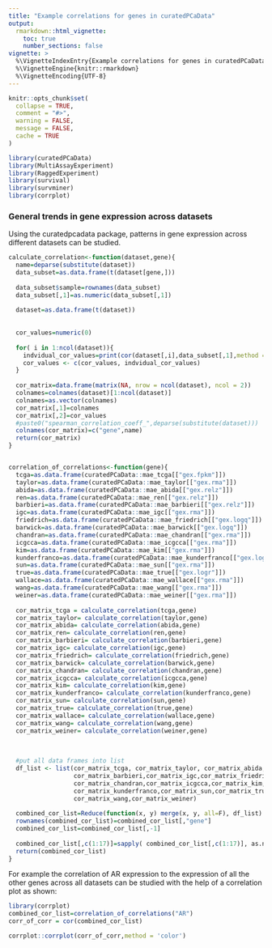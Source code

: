 ```yaml
---
title: "Example correlations for genes in curatedPCaData"
output: 
  rmarkdown::html_vignette:
    toc: true
    number_sections: false
vignette: >
  %\VignetteIndexEntry{Example correlations for genes in curatedPCaData}
  %\VignetteEngine{knitr::rmarkdown}
  %\VignetteEncoding{UTF-8}
---
```

```r
knitr::opts_chunk$set(
  collapse = TRUE,
  comment = "#>",
  warning = FALSE,
  message = FALSE,
  cache = TRUE
)
```

```r
library(curatedPCaData)
library(MultiAssayExperiment)
library(RaggedExperiment)
library(survival)
library(survminer)
library(corrplot)
```

### General trends in gene expression across datasets

Using the curatedpcadata package, patterns in gene expression across different datasets can be studied.

```r

calculate_correlation<-function(dataset,gene){
  name=deparse(substitute(dataset))
  data_subset=as.data.frame(t(dataset[gene,]))
  
  data_subset$sample=rownames(data_subset)
  data_subset[,1]=as.numeric(data_subset[,1])
  
  dataset=as.data.frame(t(dataset))
  
  
  cor_values=numeric(0)
  
  for( i in 1:ncol(dataset)){
    indvidual_cor_values=print(cor(dataset[,i],data_subset[,1],method = "spearman"))
    cor_values <- c(cor_values, indvidual_cor_values) 
  }
  
  cor_matrix=data.frame(matrix(NA, nrow = ncol(dataset), ncol = 2))
  colnames=colnames(dataset)[1:ncol(dataset)]
  colnames=as.vector(colnames)
  cor_matrix[,1]=colnames
  cor_matrix[,2]=cor_values
  #paste0("spearman_correlation_coeff_",deparse(substitute(dataset)))
  colnames(cor_matrix)=c("gene",name)
  return(cor_matrix)
}


correlation_of_correlations<-function(gene){
  tcga=as.data.frame(curatedPCaData::mae_tcga[["gex.fpkm"]])
  taylor=as.data.frame(curatedPCaData::mae_taylor[["gex.rma"]])
  abida=as.data.frame(curatedPCaData::mae_abida[["gex.relz"]])
  ren=as.data.frame(curatedPCaData::mae_ren[["gex.relz"]])
  barbieri=as.data.frame(curatedPCaData::mae_barbieri[["gex.relz"]])
  igc=as.data.frame(curatedPCaData::mae_igc[["gex.rma"]])
  friedrich=as.data.frame(curatedPCaData::mae_friedrich[["gex.logq"]])
  barwick=as.data.frame(curatedPCaData::mae_barwick[["gex.logq"]])
  chandran=as.data.frame(curatedPCaData::mae_chandran[["gex.rma"]])
  icgcca=as.data.frame(curatedPCaData::mae_icgcca[["gex.rma"]])
  kim=as.data.frame(curatedPCaData::mae_kim[["gex.rma"]])
  kunderfranco=as.data.frame(curatedPCaData::mae_kunderfranco[["gex.logr"]])
  sun=as.data.frame(curatedPCaData::mae_sun[["gex.rma"]])
  true=as.data.frame(curatedPCaData::mae_true[["gex.logr"]])
  wallace=as.data.frame(curatedPCaData::mae_wallace[["gex.rma"]])
  wang=as.data.frame(curatedPCaData::mae_wang[["gex.rma"]])
  weiner=as.data.frame(curatedPCaData::mae_weiner[["gex.rma"]])
  
  cor_matrix_tcga = calculate_correlation(tcga,gene)
  cor_matrix_taylor= calculate_correlation(taylor,gene)
  cor_matrix_abida= calculate_correlation(abida,gene)
  cor_matrix_ren= calculate_correlation(ren,gene)
  cor_matrix_barbieri= calculate_correlation(barbieri,gene)
  cor_matrix_igc= calculate_correlation(igc,gene)
  cor_matrix_friedrich= calculate_correlation(friedrich,gene)
  cor_matrix_barwick= calculate_correlation(barwick,gene)
  cor_matrix_chandran= calculate_correlation(chandran,gene)
  cor_matrix_icgcca= calculate_correlation(icgcca,gene)
  cor_matrix_kim= calculate_correlation(kim,gene)
  cor_matrix_kunderfranco= calculate_correlation(kunderfranco,gene)
  cor_matrix_sun= calculate_correlation(sun,gene)
  cor_matrix_true= calculate_correlation(true,gene)
  cor_matrix_wallace= calculate_correlation(wallace,gene)
  cor_matrix_wang= calculate_correlation(wang,gene)
  cor_matrix_weiner= calculate_correlation(weiner,gene)
  
  
  
  #put all data frames into list
  df_list <- list(cor_matrix_tcga, cor_matrix_taylor, cor_matrix_abida,cor_matrix_ren,
                  cor_matrix_barbieri,cor_matrix_igc,cor_matrix_friedrich,cor_matrix_barwick,
                  cor_matrix_chandran,cor_matrix_icgcca,cor_matrix_kim,
                  cor_matrix_kunderfranco,cor_matrix_sun,cor_matrix_true,cor_matrix_wallace,
                  cor_matrix_wang,cor_matrix_weiner)
  
  combined_cor_list=Reduce(function(x, y) merge(x, y, all=F), df_list)  
  rownames(combined_cor_list)=combined_cor_list[,"gene"]
  combined_cor_list=combined_cor_list[,-1]
  
  combined_cor_list[,c(1:17)]=sapply( combined_cor_list[,c(1:17)], as.numeric )
  return(combined_cor_list)
}

```

For example the correlation of AR expression to the expression of all the other genes across all datasets can be studied with the help of a correlation plot as shown:
  
```r

library(corrplot)
combined_cor_list=correlation_of_correlations("AR")
corr_of_corr = cor(combined_cor_list)
```

```r
corrplot::corrplot(corr_of_corr,method = 'color')

```
